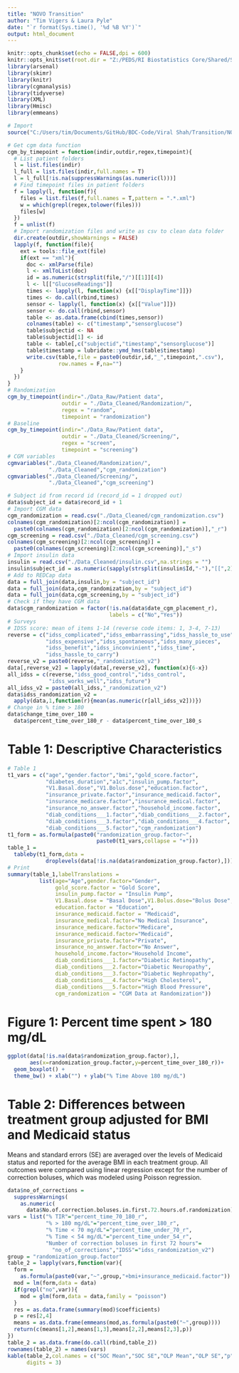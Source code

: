 ```yaml
---
title: "NOVO Transition"
author: "Tim Vigers & Laura Pyle"
date: "`r format(Sys.time(), '%d %B %Y')`"
output: html_document
---
```


```r
knitr::opts_chunk$set(echo = FALSE,dpi = 600)
knitr::opts_knit$set(root.dir = "Z:/PEDS/RI Biostatistics Core/Shared/Shared Projects/Laura/BDC/Projects/Viral Shah/NOVO Transition")
library(arsenal)
library(skimr)
library(knitr)
library(cgmanalysis)
library(tidyverse)
library(XML)
library(Hmisc)
library(emmeans)
```

```r
# Import
source("C:/Users/tim/Documents/GitHub/BDC-Code/Viral Shah/Transition/NOVOTransitionStudy_R_2020-10-29_1804.R")
```

```r
# Get cgm data function
cgm_by_timepoint = function(indir,outdir,regex,timepoint){
  # List patient folders
  l = list.files(indir)
  l_full = list.files(indir,full.names = T)
  l = l_full[!is.na(suppressWarnings(as.numeric(l)))]
  # Find timepoint files in patient folders
  f = lapply(l, function(f){
    files = list.files(f,full.names = T,pattern = ".*.xml")
    w = which(grepl(regex,tolower(files)))
    files[w]
  })
  f = unlist(f)
  # Import randomization files and write as csv to clean data folder
  dir.create(outdir,showWarnings = FALSE)
  lapply(f, function(file){
    ext = tools::file_ext(file)
    if(ext == "xml"){
      doc <- xmlParse(file)
      l <- xmlToList(doc)
      id = as.numeric(strsplit(file,"/")[[1]][4])
      l <- l[["GlucoseReadings"]]
      times <- lapply(l, function(x) {x[["DisplayTime"]]})
      times <- do.call(rbind,times)
      sensor <- lapply(l, function(x) {x[["Value"]]})
      sensor <- do.call(rbind,sensor)
      table <- as.data.frame(cbind(times,sensor))
      colnames(table) <- c("timestamp","sensorglucose")
      table$subjectid <- NA
      table$subjectid[1] <- id
      table <- table[,c("subjectid","timestamp","sensorglucose")]
      table$timestamp = lubridate::ymd_hms(table$timestamp)
      write.csv(table,file = paste0(outdir,id,"_",timepoint,".csv"),
                row.names = F,na="")
    }
  })
}
# Randomization
cgm_by_timepoint(indir="./Data_Raw/Patient data",
                 outdir = "./Data_Cleaned/Randomization/",
                 regex = "random",
                 timepoint = "randomization")
# Baseline
cgm_by_timepoint(indir="./Data_Raw/Patient data",
                 outdir = "./Data_Cleaned/Screening/",
                 regex = "screen",
                 timepoint = "screening")
# CGM variables
cgmvariables("./Data_Cleaned/Randomization/",
             "./Data_Cleaned","cgm_randomization")
cgmvariables("./Data_Cleaned/Screening/",
             "./Data_Cleaned","cgm_screening")
```

```r
# Subject id from record id (record_id = 1 dropped out)
data$subject_id = data$record_id + 1
# Import CGM data
cgm_randomization = read.csv("./Data_Cleaned/cgm_randomization.csv")
colnames(cgm_randomization)[2:ncol(cgm_randomization)] = 
  paste0(colnames(cgm_randomization)[2:ncol(cgm_randomization)],"_r")
cgm_screening = read.csv("./Data_Cleaned/cgm_screening.csv")
colnames(cgm_screening)[2:ncol(cgm_screening)] = 
  paste0(colnames(cgm_screening)[2:ncol(cgm_screening)],"_s")
# Import insulin data
insulin = read.csv("./Data_Cleaned/insulin.csv",na.strings = "")
insulin$subject_id = as.numeric(sapply(strsplit(insulin$Id,"-"),"[[",2))
# Add to REDCap data
data = full_join(data,insulin,by = "subject_id")
data = full_join(data,cgm_randomization,by = "subject_id")
data = full_join(data,cgm_screening,by = "subject_id")
# Check if they have CGM data
data$cgm_randomization = factor(!is.na(data$date_cgm_placement_r),
                                labels = c("No","Yes"))
# Surveys
# IDSS score: mean of items 1-14 (reverse code items: 1, 3-4, 7-13)
reverse = c("idss_complicated","idss_embarrassing","idss_hassle_to_use",
            "idss_expensive","idss_spontaneous","idss_many_pieces",
            "idss_benefit","idss_inconvinient","idss_time",
            "idss_hassle_to_carry")
reverse_v2 = paste0(reverse,"_randomization_v2")
data[,reverse_v2] = lapply(data[,reverse_v2], function(x){6-x})
all_idss = c(reverse,"idss_good_control","idss_control",
             "idss_works_well","idss_future")
all_idss_v2 = paste0(all_idss,"_randomization_v2")
data$idss_randomization_v2 = 
  apply(data,1,function(r){mean(as.numeric(r[all_idss_v2]))})
# Change in % time > 180
data$change_time_over_180 = 
  data$percent_time_over_180_r - data$percent_time_over_180_s
```

# Table 1: Descriptive Characteristics

```r
# Table 1
t1_vars = c("age","gender.factor","bmi","gold_score.factor",
            "diabetes_duration","a1c","insulin_pump.factor",
            "V1.Basal.dose","V1.Bolus.dose","education.factor",
            "insurance_private.factor","insurance_medicaid.factor",
            "insurance_medicare.factor","insurance_medical.factor",
            "insurance_no_answer.factor","household_income.factor",
            "diab_conditions___1.factor","diab_conditions___2.factor",
            "diab_conditions___3.factor","diab_conditions___4.factor",
            "diab_conditions___5.factor","cgm_randomization")
t1_form = as.formula(paste0("randomization_group.factor~",
                            paste0(t1_vars,collapse = "+")))
table_1 = 
  tableby(t1_form,data = 
            droplevels(data[!is.na(data$randomization_group.factor),]))
# Print
summary(table_1,labelTranslations = 
          list(age="Age",gender.factor="Gender",
               gold_score.factor = "Gold Score",
               insulin_pump.factor = "Insulin Pump",
               V1.Basal.dose = "Basal Dose",V1.Bolus.dose="Bolus Dose",
               education.factor = "Education",
               insurance_medicaid.factor = "Medicaid",
               insurance_medical.factor="No Medical Insurance",
               insurance_medicare.factor="Medicare",
               insurance_medicaid.factor="Medicaid",
               insurance_private.factor="Private",
               insurance_no_answer.factor="No Answer",
               household_income.factor="Household Income",
               diab_conditions___1.factor="Diabetic Retinopathy",
               diab_conditions___2.factor="Diabetic Neuropathy",
               diab_conditions___3.factor="Diabetic Nephropathy",
               diab_conditions___4.factor="High Cholesterol",
               diab_conditions___5.factor="High Blood Pressure",
               cgm_randomization = "CGM Data at Randomization"))
```

# Figure 1: Percent time spent > 180 mg/dL

```r
ggplot(data[!is.na(data$randomization_group.factor),],
       aes(x=randomization_group.factor,y=percent_time_over_180_r))+
  geom_boxplot() + 
  theme_bw() + xlab("") + ylab("% Time Above 180 mg/dL")
```

# Table 2: Differences between treatment group adjusted for BMI and Medicaid status

Means and standard errors (SE) are averaged over the levels of Medicaid status and reported for the average BMI in each treatment group. All outcomes were compared using linear regression except for the number of correction boluses, which was modeled using Poisson regression.

```r
data$no_of_corrections = 
  suppressWarnings(
    as.numeric(
      data$No.of.correction.boluses.in.first.72.hours.of.randomization))
vars = list("% TIR"="percent_time_70_180_r",
            "% > 180 mg/dL"="percent_time_over_180_r",
            "% Time < 70 mg/dL"="percent_time_under_70_r",
            "% Time < 54 mg/dL"="percent_time_under_54_r",
            "Number of correction boluses in first 72 hours"=
              "no_of_corrections","IDSS"="idss_randomization_v2")
group = "randomization_group.factor"
table_2 = lapply(vars,function(var){
  form = 
    as.formula(paste0(var,"~",group,"+bmi+insurance_medicaid.factor"))
  mod = lm(form,data = data)
  if(grepl("no",var)){
    mod = glm(form,data = data,family = "poisson")
  }
  res = as.data.frame(summary(mod)$coefficients)
  p = res[2,4]
  means = as.data.frame(emmeans(mod,as.formula(paste0("~",group))))
  return(c(means[1,2],means[1,3],means[2,2],means[2,3],p))
})
table_2 = as.data.frame(do.call(rbind,table_2))
rownames(table_2) = names(vars)
kable(table_2,col.names = c("SOC Mean","SOC SE","OLP Mean","OLP SE","p"),
      digits = 3)
```
